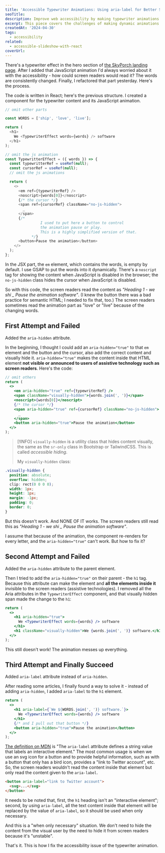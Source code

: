 ```yaml
---
title: 'Accessible Typewriter Animations: Using aria-label for Better Screen Reader Experience'
seoTitle:
description: Improve web accessibility by making typewriter animations friendly to screen readers and how to achieve them using aria-label and accessible hiding.
excerpt: This piece covers the challenges of making dynamic animations accessible, particularly for screen readers. It walks through failed attempts at using aria-hidden before demonstrating how aria-label, while unconventional for headings, solved the accessibility issue.
createdAt: '2024-04-30'
tags:
  - accessibility
related:
  - accessible-slideshow-with-react
coverUrl:
---
```


There's a typewriter effect in the hero section of [the SkyPorch landing page](https://skyporch.co). After I added that JavaScript animation I'd always worried about it with the accessibility - how could screen readers would read it? The words are consistently changed. Finally, I refactored that part yesterday. Here's the process.

The code is written in React; here's the previous structure. I created a component for the typewriter content and its JavaScript animation.

```js
// omit other parts

const WORDS = ['ship', 'love', 'live'];

return (
  <h1>
    We <TypewriterEffect words={words} /> software
  </h1>
);

// omit the js animation
const TypewritterEffect = ({ words }) => {
  const typewritterRef = useRef(null);
  const cursorRef = useRef(null);
  // omit the js animations

  return (
    <>
      <em ref={typewriterRef} />
      <noscript>{words[0]}</noscript>
      {/* the cursor */}
      <span ref={cursorRef} className="no-js-hidden">
        _
      </span>
      {/*
				I used to put here a button to control 
				the animation pause or play.
				This is a highly simplified version of that.
			*/}
      <button>Pause the animation</button>
    </>
  );
};
```

In the JSX part, the `em` element, which contains the words, is empty by default. I use GSAP to put the words into it dynamically. There's a `noscript` tag for showing the content when JavaScript is disabled in the browser; the `no-js-hidden` class hides the cursor when JavaScript is disabled.

So with this code, the screen readers read the content as <em>"Heading 1 - we shi \_ Pause the animation software"</em>. (I knew the button there was a bad practice for semantic HTML; I needed to fix that, too.) The screen readers sometimes read the animation part as "love" or "live" because of the changing words.

## First Attempt and Failed

Added the `aria-hidden` attribute.

In the beginning, I thought I could add an `aria-hidden="true"` to that `em` element and the button and the cursor, also add the correct content and visually hide it. `aria-hidden="true"` makes the content inside that HTML element **not visible or announced to users of assistive technology such as screen readers**. Here's the code:

```jsx
// omit others
return (
  <>
    <em aria-hidden="true" ref={typewriterRef} />
    <span className="visually-hidden">{words.join(', ')}</span>
    <noscript>{words[0]}</noscript>
    {/* the cursor */}
    <span aria-hidden="true" ref={cursorRef} className="no-js-hidden">
      _
    </span>
    <button aria-hidden="true">Pause the animation</button>
  </>
);
```

> [!INFO] `visually-hidden` is a utility class that hides content visually, the same as the `sr-only` class in Bootstrap or TailwindCSS. This is called _accessible hiding_.
>
> My `visually-hidden` class:

```css
.visually-hidden {
  position: absolute;
  overflow: hidden;
  clip: rect(0 0 0 0);
  width: 1px;
  height: 1px;
  margin: -1px;
  padding: 0;
  border: 0;
}
```

But this doesn't work. And NONE OF IT works. The screen readers still read this as <em>"Heading 1 - we shi \_ Pause the animation software"</em>.

I assume that because of the animation, the component re-renders for every letter, and the `aria-hidden="true"` can't work. But how to fix it?

## Second Attempt and Failed

Added the `aria-hidden` attribute to the parent element.

Then I tried to add the `aria-hidden="true"` on their parent - the `h1` tag. Because this attribute can make the element and **all the elements inside it** invisible to the screen readers (assistive technologies). I removed all the Aria attributes in the `TypewriterEffect` component, and that visually hidden span made the change to the `h1`:

```jsx
return (
  <>
    <h1 aria-hidden="true">
      We <TypewriterEffect words={words} /> software
    </h1>
    <h1 className="visually-hidden">We {words.join(', ')} software.</h1>
  </>
);
```

This still doesn't work! The animation messes up everything.

## Third Attempt and Finally Succeed

Added `aria-label` attribute instead of `aria-hidden`.

After reading some articles, I finally found a way to solve it - instead of adding `aria-hidden`, I added `aria-label` to the `h1` element.

```jsx
return (
  <>
    <h1 aria-label={`We ${WORDS.join(', ')} software.`}>
      We <TypewriterEffect words={words} /> software
    </h1>
    {/* and I pull out that button */}
    <button aria-hidden="true">Pause the animation</button>
  </>
);
```

[The definition on MDN](https://developer.mozilla.org/en-US/docs/Web/Accessibility/ARIA/Attributes/aria-description) is "The `aria-label` attribute defines a string value that labels an interactive element." The most common usage is when we use an svg icon for a button and to provide helpful information, such as with a button that only has a bird icon, provides a "link to Twitter account", etc. So, the screen readers wouldn't read the content inside that element but only read the content given to the `aria-label`.

```html
<button aria-label="link to Twitter account">
  <svg>...</svg>
</button>
```

It needs to be noted that, first, the `h1` heading isn't an "interactive element"; second, by using `aria-label`, all the text content inside that element will be replaced by the value of `aria-label`, so it should be used when only necessary.

And this is a "when only necessary" situation. We don't need to hide the content from the visual user by the need to hide it from screen readers because it's "unstable".

That's it. This is how I fix the accessibility issue of the typewriter animation.

